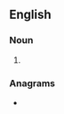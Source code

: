 {{also|reds|rēds}}
==English==

===Noun===
{{head|en|noun form}}

# {{plural of|en|Red}}

===Anagrams===
* {{anagrams|en|a=ders|DREs|Ders|ERDs|ESRD|der's}}